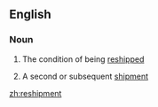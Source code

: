 ==English==

===Noun===
{{en-noun|s|-}}

#{{uncountable}} The condition of being [[reship]]ped
#{{countable}} A second or subsequent [[shipment]]

[[zh:reshipment]]
